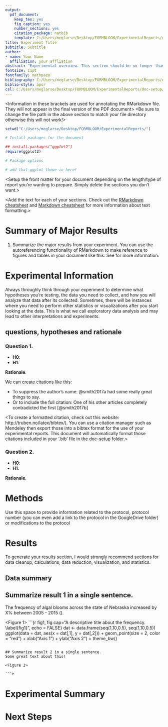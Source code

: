 ```yaml
---
output: 
  pdf_document:
    keep_tex: yes
    fig_caption: yes
    number_sections: yes
    citation_package: natbib
    template: C:/Users/meglarse/Desktop/FORMBLOOM/ExperimentalReports/doc-setup/svm-latex-ms-mod.tex
title: Experiment Title
subtitle: Subtitle
author: 
- name: Your Name
  affiliation: your affliation
abstract: "Experimental overview. This section should be no longer than 300 words."
fontsize: 11pt
fontfamily: mathpazo
bibliography: C:/Users/meglarse/Desktop/FORMBLOOM/ExperimentalReports/doc-setup/ExperimentalReport-bib.bib
biblio-style: apsr
csl: C:/Users/meglarse/Desktop/FORMBLOOM/ExperimentalReports/doc-setup/environmental-science-and-technology.csl
---
```

<Information in these brackets are used for annotating the RMarkdown file. They will not appear in the final version of the PDF document>
<Be sure to change the file path in the above section to match your file directory otherwise this will not work!>

<Setup the global options for the R chunks in your document>
```r

setwd("C:/Users/meglarse/Desktop/FORMBLOOM/ExperimentalReports/")

# Install packages for the document

## install.packages("ggplot2")
require(ggplot2)

# Package options

# add that ggplot theme in here!

```

<Setup the front matter for your document depending on the length/type of report you're wanting to prepare. Simply delete the sections you don't want.>

<Add the text for each of your sections. Check out the [RMarkdown cheatsheet](https://www.rstudio.com/wp-content/uploads/2015/02/rmarkdown-cheatsheet.pdf) and [Markdown cheatsheet](https://github.com/adam-p/markdown-here/wiki/Markdown-Cheatsheet#lists) for more information about text formatting.>

# Summary of Major Results

1. Summarize the major results from your experiment. You can use the autoreferencing functionality of RMarkdown to make reference to figures and tables in your document like this: See \autoref{fig1} for more information. 

\newpage

# Experimental Information

Always throughly think through your experiment to determine what hypotheses you're testing, the data you need to collect, and how you will analyze that data after its collected.
Sometimes, there will be instances where you need to perform other statistics or visualizations after you start looking at the data. This is what we call exploratory data analysis and may lead to other interpretations and experiments.

## questions, hypotheses and rationale
### Question 1.
   + **H0**:
   + **H1**:

**Rationale**. 

We can create citations like this: 

  - To suppress the author's name: @smith2017a had some really great things to say.
  - Or to include the full citation: One of his other articles completely contradicted the first [@smith2017b]
  
<To create a formatted citation, check out this website: http://truben.no/latex/bibtex/). You can use a citation manager such as Mendeley then export those into a bibtex format for the use of your experimental reports. This document will automatically format those citations included in your '.bib' file in the doc-setup folder.>

### Question 2.
   + **H0**:
   + **H1**:

**Rationale**. 

\newpage

# Methods

Use this space to provide information related to the protocol, protocol number (you can even add a link to the protocol in the GoogleDrive folder) or modifications to the protocol

# Results

To generate your results section, I would strongly recommend sections for data cleanup, calculations, data reduction, visualization, and statistics.

<Data cleanup>
<Calculations>
<Data Reduction>

## Data summary

<Visualization>

## Summarize result 1 in a single sentence.
The frequency of algal blooms across the state of Nebraska increased by X\% between 2005 - 2015 (\autoref{fig1}).

<Figure 1>
```{r fig1, fig.cap="A descriptive title about the frequency. \\label{fig1}", echo = FALSE}
dat <- data.frame(seq(1,10,0.5), seq(1,10,0.5))
ggplot(data = dat, aes(x = dat[,1], y = dat[,2])) +
  geom_point(size = 2, color = "red") +
  xlab("Axis 1") +
  ylab("Axis 2") +
  theme_bw()

```

## Summarize result 2 in a single sentence.
Some great text about this!

<Figure 2>

```r
```

<Statistics>

# Experimental Summary

# Next Steps

\newpage
\tableofcontents <creates a table of contents for your document>
\newpage
\listoftables <creates a list of all tables>
\newpage
\listoffigures <creates a list of all figures>
\newpage

